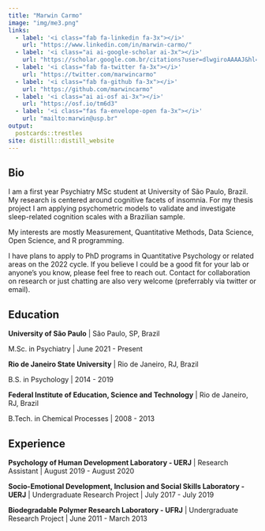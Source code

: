 ```yaml
---
title: "Marwin Carmo"
image: "img/me3.png"
links:
  - label: '<i class="fab fa-linkedin fa-3x"></i>'
    url: "https://www.linkedin.com/in/marwin-carmo/"
  - label: '<i class="ai ai-google-scholar ai-3x"></i>'
    url: "https://scholar.google.com.br/citations?user=dlwgiroAAAAJ&hl=pt-BR"
  - label: '<i class="fab fa-twitter fa-3x"></i>'
    url: "https://twitter.com/marwincarmo"
  - label: '<i class="fab fa-github fa-3x"></i>'
    url: "https://github.com/marwincarmo"
  - label: '<i class="ai ai-osf ai-3x"></i>'
    url: "https://osf.io/tm6d3"
  - label: '<i class="fas fa-envelope-open fa-3x"></i>'
    url: "mailto:marwin@usp.br"
output:
  postcards::trestles
site: distill::distill_website
---
```


## Bio

I am a first year Psychiatry MSc student at University of São Paulo, Brazil. My research is centered around cognitive facets of insomnia. For my thesis project I am applying psychometric models to validate and investigate sleep-related cognition scales with a Brazilian sample.

My interests are mostly Measurement, Quantitative Methods, Data Science, Open Science, and R programming.

I have plans to apply to PhD programs in Quantitative Psychology or related areas on the 2022 cycle. If you believe I could be a good fit for your lab or anyone's you know, please feel free to reach out. Contact for collaboration on research or just chatting are also very welcome (preferrably via twitter or email).

## Education

**University of São Paulo** | São Paulo, SP, Brazil

M.Sc. in Psychiatry | June 2021 - Present

**Rio de Janeiro State University** | Rio de Janeiro, RJ, Brazil

B.S. in Psychology | 2014 - 2019

**Federal Institute of Education, Science and Technology** | Rio de Janeiro, RJ, Brazil

B.Tech. in Chemical Processes | 2008 - 2013

## Experience

**Psychology of Human Development Laboratory - UERJ** | Research Assistant | August 2019 - August 2020

**Socio-Emotional Development, Inclusion and Social Skills Laboratory - UERJ** | Undergraduate Research Project | July 2017 - July 2019

**Biodegradable Polymer Research Laboratory - UFRJ** | Undergraduate Research Project | June 2011 - March 2013
